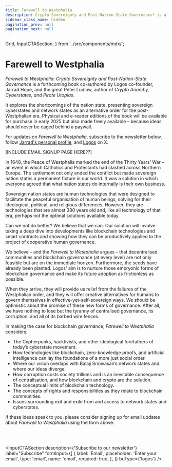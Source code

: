 ```yaml
---
title: Farewell to Westphalia
description: Crypto Sovereignty and Post-Nation-State Governance* is a forthcoming book co-authored by Logos co-founder, Jarrad Hope, and the great Peter Ludlow, author of Crypto Anarchy, Cyberstates, and Pirate Utopias. 
sidebar_class_name: hidden
pagination_prev: null
pagination_next: null
---
```


  Grid,
  InputCTASection,
} from '../src/components/mdx/';

# Farewell to Westphalia

*Farewell to Westphalia: Crypto Sovereignty and Post-Nation-State Governance* is a forthcoming book co-authored by Logos co-founder, Jarrad Hope, and the great Peter Ludlow, author of *Crypto Anarchy, Cyberstates, and Pirate Utopias*. 

It explores the shortcomings of the nation state, presenting sovereign cyberstates and network states as an alternative order for the post-Westphalian era. Physical and e-reader editions of the book will be available for purchase in early 2025 but also made freely available – because ideas should never be caged behind a paywall.


For updates on *Farewell to Westphalia*, subscribe to the newsletter below, follow [Jarrad's personal profile](https://x.com/jarradhope_), and [Logos](https://x.com/Logos_network) on X.

[INCLUDE EMAIL SIGNUP PAGE HERE??]  

In 1648, the Peace of Westphalia marked the end of the Thirty Years’ War – an event in which Catholics and Protestants had clashed across Northern Europe. The settlement not only ended the conflict but made sovereign nation states a permanent fixture in our world. It was a solution in which everyone agreed that what nation states do internally is their own business.

Sovereign nation states are human technologies that were designed to facilitate the peaceful organisation of human beings, solving for their ideological, political, and religious differences. However, they are technologies that are almost 380 years old and, like all technology of that era, perhaps not the optimal solutions available today.

Can we not do better? We believe that we can. Our solution will involve taking a deep dive into developments like blockchain technologies and smart contracts and showing how they can be productively applied to the project of cooperative human governance.

We believe – and the *Farewell to Westphalia* argues – that decentralised communities and blockchain governance (at every level) are not only feasible but are on the immediate horizon. Furthermore, the seeds have already been planted. Logos' aim is to nurture those embryonic forms of blockchain governance and make its future adoption as frictionless as possible.

When they arrive, they will provide us relief from the failures of the Westphalian order, and they will offer creative alternatives for humans to govern themselves in effective-yet-self-sovereign ways. We should be optimistic about the promise of these new forms of governance. After all, we have nothing to lose but the tyranny of centralised governance, its corruption, and all of its barbed wire fences.

In making the case for blockchain governance, *Farewell to Westphalia* considers:  
* The Cypherpunks, hacktivists, and other ideological forefathers of today’s cyberstate movement.  
* How technologies like blockchain, zero-knowledge proofs, and artificial intelligence can lay the foundations of a more just social order.  
* Where our vision overlaps with Balaji Srinivasan’s network states and where our ideas diverge.   
* How corruption costs society trillions and is an inevitable consequence of centralisation, and how blockchain and crypto are the solution.  
* The conceptual limits of blockchain technology.   
* The concepts of rights and responsibilities as they relate to blockchain communities.  
* Issues surrounding exit and exile from and access to network states and cyberstates.

If these ideas speak to you, please consider signing up for email updates about *Farewell to Westphalia* using the form above. 

<br/>
<br/>

<InputCTASection
    description={'Subscribe to our newsletter'}
    label="Subscribe"
    formInput={[
    {
        label: 'Email',
        placeholder: 'Enter your email',
        type: 'email',
        name: 'email',
        required: true,
    },
    ]}
    buType={'logos'}
/>